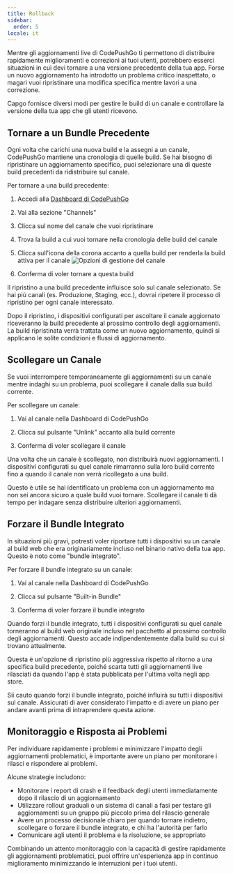 ```yaml
---
title: Rollback
sidebar:
  order: 5
locale: it
---
```



Mentre gli aggiornamenti live di CodePushGo ti permettono di distribuire rapidamente miglioramenti e correzioni ai tuoi utenti, potrebbero esserci situazioni in cui devi tornare a una versione precedente della tua app. Forse un nuovo aggiornamento ha introdotto un problema critico inaspettato, o magari vuoi ripristinare una modifica specifica mentre lavori a una correzione.

Capgo fornisce diversi modi per gestire le build di un canale e controllare la versione della tua app che gli utenti ricevono.

## Tornare a un Bundle Precedente

Ogni volta che carichi una nuova build e la assegni a un canale, CodePushGo mantiene una cronologia di quelle build. Se hai bisogno di ripristinare un aggiornamento specifico, puoi selezionare una di queste build precedenti da ridistribuire sul canale.

Per tornare a una build precedente:

<Steps>

1. Accedi alla [Dashboard di CodePushGo](https://app.capgo.io)

2. Vai alla sezione "Channels"

3. Clicca sul nome del canale che vuoi ripristinare

4. Trova la build a cui vuoi tornare nella cronologia delle build del canale

5. Clicca sull'icona della corona accanto a quella build per renderla la build attiva per il canale
   ![Opzioni di gestione del canale](/select_bundle.webp)

6. Conferma di voler tornare a questa build

</Steps>

<Aside type="note">
Il ripristino a una build precedente influisce solo sul canale selezionato. Se hai più canali (es. Produzione, Staging, ecc.), dovrai ripetere il processo di ripristino per ogni canale interessato.
</Aside>

Dopo il ripristino, i dispositivi configurati per ascoltare il canale aggiornato riceveranno la build precedente al prossimo controllo degli aggiornamenti. La build ripristinata verrà trattata come un nuovo aggiornamento, quindi si applicano le solite condizioni e flussi di aggiornamento.

## Scollegare un Canale

Se vuoi interrompere temporaneamente gli aggiornamenti su un canale mentre indaghi su un problema, puoi scollegare il canale dalla sua build corrente.

Per scollegare un canale:

1. Vai al canale nella Dashboard di CodePushGo

2. Clicca sul pulsante "Unlink" accanto alla build corrente

3. Conferma di voler scollegare il canale

Una volta che un canale è scollegato, non distribuirà nuovi aggiornamenti. I dispositivi configurati su quel canale rimarranno sulla loro build corrente fino a quando il canale non verrà ricollegato a una build.

Questo è utile se hai identificato un problema con un aggiornamento ma non sei ancora sicuro a quale build vuoi tornare. Scollegare il canale ti dà tempo per indagare senza distribuire ulteriori aggiornamenti.

## Forzare il Bundle Integrato

In situazioni più gravi, potresti voler riportare tutti i dispositivi su un canale al build web che era originariamente incluso nel binario nativo della tua app. Questo è noto come "bundle integrato".

Per forzare il bundle integrato su un canale:

1. Vai al canale nella Dashboard di CodePushGo

2. Clicca sul pulsante "Built-in Bundle"

3. Conferma di voler forzare il bundle integrato

Quando forzi il bundle integrato, tutti i dispositivi configurati su quel canale torneranno al build web originale incluso nel pacchetto al prossimo controllo degli aggiornamenti. Questo accade indipendentemente dalla build su cui si trovano attualmente.

Questa è un'opzione di ripristino più aggressiva rispetto al ritorno a una specifica build precedente, poiché scarta tutti gli aggiornamenti live rilasciati da quando l'app è stata pubblicata per l'ultima volta negli app store.

<Aside type="caution">
Sii cauto quando forzi il bundle integrato, poiché influirà su tutti i dispositivi sul canale. Assicurati di aver considerato l'impatto e di avere un piano per andare avanti prima di intraprendere questa azione.
</Aside>

## Monitoraggio e Risposta ai Problemi

Per individuare rapidamente i problemi e minimizzare l'impatto degli aggiornamenti problematici, è importante avere un piano per monitorare i rilasci e rispondere ai problemi.

Alcune strategie includono:

- Monitorare i report di crash e il feedback degli utenti immediatamente dopo il rilascio di un aggiornamento
- Utilizzare rollout graduali o un sistema di canali a fasi per testare gli aggiornamenti su un gruppo più piccolo prima del rilascio generale
- Avere un processo decisionale chiaro per quando tornare indietro, scollegare o forzare il bundle integrato, e chi ha l'autorità per farlo
- Comunicare agli utenti il problema e la risoluzione, se appropriato

Combinando un attento monitoraggio con la capacità di gestire rapidamente gli aggiornamenti problematici, puoi offrire un'esperienza app in continuo miglioramento minimizzando le interruzioni per i tuoi utenti.